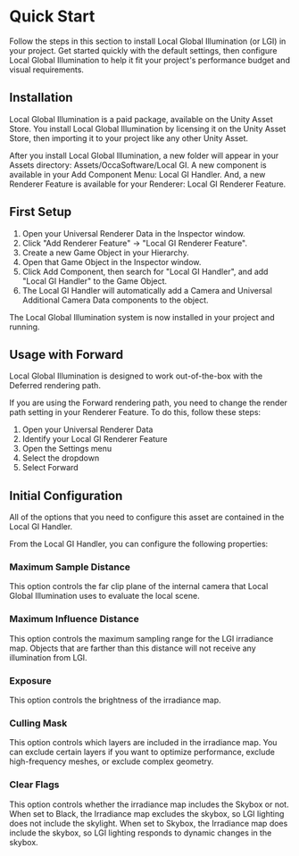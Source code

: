 
# Quick Start

Follow the steps in this section to install Local Global Illumination (or LGI) in your project. Get started quickly with the default settings, then configure Local Global Illumination to help it fit your project's performance budget and visual requirements.

## Installation

Local Global Illumination is a paid package, available on the Unity Asset Store. You install Local Global Illumination by licensing it on the Unity Asset Store, then importing it to your project like any other Unity Asset.

After you install Local Global Illumination, a new folder will appear in your Assets directory: Assets/OccaSoftware/Local GI. A new component is available in your Add Component Menu: Local GI Handler. And, a new Renderer Feature is available for your Renderer: Local GI Renderer Feature.

## First Setup

1. Open your Universal Renderer Data in the Inspector window.
2. Click "Add Renderer Feature" -> "Local GI Renderer Feature".
3. Create a new Game Object in your Hierarchy.
4. Open that Game Object in the Inspector window.
5. Click Add Component, then search for "Local GI Handler", and add "Local GI Handler" to the Game Object.
6. The Local GI Handler will automatically add a Camera and Universal Additional Camera Data components to the object.

The Local Global Illumination system is now installed in your project and running.

## Usage with Forward

Local Global Illumination is designed to work out-of-the-box with the Deferred rendering path.

If you are using the Forward rendering path, you need to change the render path setting in your Renderer Feature. To do this, follow these steps:

1. Open your Universal Renderer Data
2. Identify your Local GI Renderer Feature
3. Open the Settings menu
4. Select the dropdown
5. Select Forward

## Initial Configuration

All of the options that you need to configure this asset are contained in the Local GI Handler.

From the Local GI Handler, you can configure the following properties:

### Maximum Sample Distance

This option controls the far clip plane of the internal camera that Local Global Illumination uses to evaluate the local scene.

### Maximum Influence Distance

This option controls the maximum sampling range for the LGI irradiance map. Objects that are farther than this distance will not receive any illumination from LGI.

### Exposure

This option controls the brightness of the irradiance map.

### Culling Mask

This option controls which layers are included in the irradiance map. You can exclude certain layers if you want to optimize performance, exclude high-frequency meshes, or exclude complex geometry.

### Clear Flags

This option controls whether the irradiance map includes the Skybox or not. When set to Black, the Irradiance map excludes the skybox, so LGI lighting does not include the skylight. When set to Skybox, the Irradiance map does include the skybox, so LGI lighting responds to dynamic changes in the skybox.
